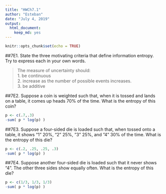```yaml
---
title: "HWCh7.1"
author: "Esteban"
date: "July 4, 2019"
output: 
  html_document: 
    keep_md: yes
---
```


```r
knitr::opts_chunk$set(echo = TRUE)
```
##7E1. State the three motivating criteria that define information entropy. Try to express each in your own words.

>The measure of uncertainty should:  
1. be continuous  
2. increase as the number of possible events increases.  
3. be additive  

##7E2. Suppose a coin is weighted such that, when it is tossed and lands on a table, it comes up heads 70% of the time. What is the entropy of this coin?
```r
p <- c(.7,.3)
-sum( p * log(p) )
```

##7E3. Suppose a four-sided die is loaded such that, when tossed onto a table, it shows “1” 20%, “2” 25%, ”3” 25%, and ”4” 30% of the time. What is the entropy of this die?
```r
p <- c(.2, .25, .25, .3)
-sum( p * log(p) )
```

##7E4. Suppose another four-sided die is loaded such that it never shows “4”. The other three sides show equally often. What is the entropy of this die?
```r
p <- c(1/3, 1/3, 1/3)
-sum( p * log(p) )
```

